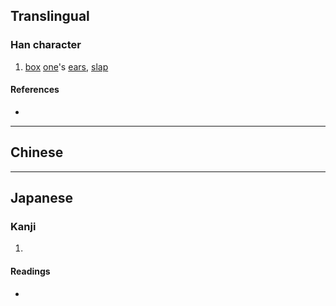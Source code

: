 {{also|摑}}
{{character info/new}}
==Translingual==

===Han character===
{{Han char|rn=64|rad=手|as=08|sn=11|four=|canj=QWMI|ids=⿰扌国}}

# [[box]] [[one]]'s [[ear]]s, [[slap]]

====References====
* {{Han ref|kx=0440.181|hdz=31897.010|uh=63B4|ud=25524}}

----

==Chinese==
{{zh-see|摑}}

----

==Japanese==

===Kanji===
{{ja-kanji|grade=|rs=手08|kyu=摑}}

# {{defn|lang=ja|sort=手08}}

====Readings====
* {{ja-readings
|goon=きゃく<くゐゃく
|kanon=かく<くゎく
|kun=つか-む, つか-まえる, つか-まる}}